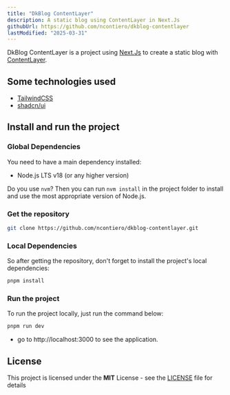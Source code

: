 ```yaml
---
title: "DkBlog ContentLayer"
description: A static blog using ContentLayer in Next.Js
githubUrl: https://github.com/ncontiero/dkblog-contentlayer
lastModified: "2025-03-31"
---
```


DkBlog ContentLayer is a project using [Next.Js](https://nextjs.org/) to create a static blog with [ContentLayer](https://contentlayer.dev/).

## Some technologies used

- [TailwindCSS](https://tailwindcss.com/)
- [shadcn/ui](https://ui.shadcn.com/)

## Install and run the project

### Global Dependencies

You need to have a main dependency installed:

- Node.js LTS v18 (or any higher version)

Do you use `nvm`? Then you can run `nvm install` in the project folder to install and use the most appropriate version of Node.js.

### Get the repository

```bash
git clone https://github.com/ncontiero/dkblog-contentlayer.git
```

### Local Dependencies

So after getting the repository, don't forget to install the project's local dependencies:

```bash
pnpm install
```

### Run the project

To run the project locally, just run the command below:

```bash
pnpm run dev
```

- go to http://localhost:3000 to see the application.

## License

This project is licensed under the **MIT** License - see the [LICENSE](https://github.com/ncontiero/dkblog-contentlayer/blob/master/LICENSE) file for details
